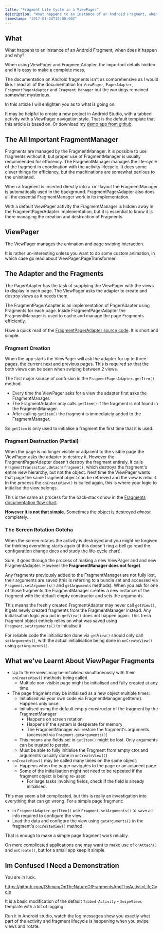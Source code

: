 ```yaml
---
title: "Fragment Life Cycle in a ViewPager"
description: "What happens to an instance of an Android Fragment, when does it happen and why?"
timestamp: "2017-01-24T12:00:00Z"
---
```


## What

What happens to an instance of an Android Fragment, when does it happen and why?

When using ViewPager and FragmentAdapter, the important details hidden and it is easy to make a complete mess.

The documentation on Android fragments isn't as comprehensive as I would like.
I read all of the documentation for
`ViewPager`,
`PagerAdapter`,
`FragmentPagerAdapter`
and
`Fragment Manager`
but the workings remained somewhat mysterious.

In this article I will enlighten you as to what is going on.

It may be helpful to create a new project in Android Studio, with a tabbed activity with a ViewPager navigation style.
That is the default template that this article is based on. Or download my [demo app from github](https://github.com/t3hmun/OnTheNatureOfFragmentsAndTheActivityLifeCycle).

## The All Important FragmentManager

Fragments are managed by the FragmentManager.
It is possible to use fragments without it, but proper use of FragmentManager is usually recommended for efficiency.
The FragmentManager manages the life-cycle of the fragment in coordination with the activity lifecycle.
It does some clever things for efficiency, but the machinations are somewhat perilous to the uninitiated.

When a fragment is inserted directly into a xml layout the FragmentManager is automatically used in the background.
FragmentPagerAdapter also does all the essential FragmentManager work in its implementation.

With a default ViewPager activity the FragmentManager is hidden away in the FragmentPagerAdapter implementation,
but it is essential to know it is there managing the creation and destruction of Fragments.

## ViewPager

The ViewPager manages the animation and page swiping interaction.

It is rather un-interesting unless you want to do some custom animation,
in which case go read about ViewPager.PageTransformer.

## The Adapter and the Fragments

The PagerAdapter has the task of supplying the ViewPager with the views to display in each page.
The ViewPager asks the adapter to create and destroy views as it needs them.

The FragmentPagerAdapter is an implementation of PagerAdapter using Fragments for each page.
Inside FragmentPagerAdapter the FragmentManager is used to cache and manage the page Fragments efficiently.

Have a quick read of the [FragmentPagerAdapter source code](https://android.googlesource.com/platform/frameworks/support/+/nougat-release/v13/java/android/support/v13/app/FragmentPagerAdapter.java).
It is short and simple.

### Fragment Creation

When the app starts the ViewPager will ask the adapter for up to three pages, the current next and previous pages.
This is required so that the both views can be seen when swiping between 2 views.

The first major source of confusion is the `FragmentPagerAdapter.getItem()` method.

-   Every time the ViewPager asks for a view the adapter first asks the FragmentManager.
-   The FragmentAdapter only calls `getItem()` if the fragment is not found in the FragmentManager.
-   After calling `getItem()` the fragment is immediately added to the FragmentManager.

So `getItem` is only used to initialise a fragment the first time that it is used.

### Fragment Destruction (Partial)

When the page is no longer visible or adjacent to the visible page the ViewPager asks the adapter to destroy it.
However the FragmentPagerAdapter doesn't destroy the fragment entirely.
It calls `FragmentTransaction.detach(fragment)`, which destroys the fragment's entire view hierarchy, but not the object.
Next time the ViewPager wants that page the same fragment object can be retrieved and the view is rebuilt.
In the process the `onCreateView()` is called again, this is where your logic to initialise the view belongs.

This is the same as process for the back-stack show in the [Fragments documentation flow chart](https://developer.android.com/guide/components/fragments.html#Creating).

**However it is not that simple.** Sometimes the object is destroyed _almost_ completely...

### The Screen Rotation Gotcha

When the screen rotates the activity is destroyed and you might be forgiven for thinking everything starts again
(if this doesn't ring a bell go read the [configuration change docs](https://developer.android.com/guide/topics/resources/runtime-changes.html) and study the [life-cycle chart](https://developer.android.com/reference/android/app/Activity.html#ActivityLifecycle)).

Sure, it goes through the process of making a new ViewPager and and new FragmentAdapter.
However the **FragmentManager does not forget**.

Any fragments previously added to the FragmentManager are not fully lost, their arguments are saved
(this is referring to a bundle set and accessed via `Fragment.setArguments()` and `getArguments` methods).
When you ask for one of those fragments the FragmentManager creates a new instance of the fragment with the default empty constructor and sets the arguments.

This means the freshly created FragmentAdapter may never call `getView()`, it gets newly created fragments from the FragmentManager instead.
Any initialisation logic you put in `getView()` does not happen again.
This fresh fragment object entirely relies on what was saved using `Fragment.setArguments()` to initialise it.

For reliable code the initialisation done via `getView()` should only call `setArguments()`,
with the actual initialisation being done in `onCreateView()` using `getArguments()`.

## What we've Learnt About ViewPager Fragments

-   Up to three views may be initialised simultaneously with their `onCreateView()` methods being called.
    -   Multiple non-visible page might be initialised and fully created at any time.
-   The page fragment may be initialised as a new object multiple times:
    -   Initialised via your own code via FragmentManager.getItem(). Happens only once.
    -   Initialised using the default empty constructor of the fragment by the FragmentManager
        -   Happens on screen rotation
        -   Happens if the system is desperate for memory
        -   The FragmentManager will restore the fragment's arguments (accessed via `Fragment.getArguments()`)
    -   This means any fields set in `getItem()` might be lost. Only arguments can be trusted to persist.
    -   Must be able to fully initialise the Fragment from empty ctor and arguments (usually done in `onCreateView()`)
-   `onCreateView()` may be called many times on the same object:
    -   Happens when the pager navigates to the page or an adjacent page.
    -   Some of the initialisation might not need to be repeated if the fragment object is being re-used
        -   For large tasks involving fields, check if the field is already initialised.

This may seem a bit complicated, but this is really an investigation into everything that can go wrong.
For a simple page fragment:

-   In `FragmentAdapter.getItem()` use `Fragment.setArguments()` to save all info required to configure the view.
-   Load the data and configure the view using `getArguments()` in the fragment's `onCreateView()` method.

That is enough to make a simple page fragment work reliably.

On more complicated applications one may want to make use of `onAttach()` and `onCreate()`, but for a small app keep it simple.

## Im Confused I Need a Demonstration

You are in luck.

https://github.com/t3hmun/OnTheNatureOfFragmentsAndTheActivityLifeCycle

It is a basic modification of the default `Tabbed-Activity` - `SwipeViews` template with a lot of logging.

Run it in Android studio, watch the log messages show you exactly what part of the activity and fragment lifecycle is happening when you swipe views and rotate.
